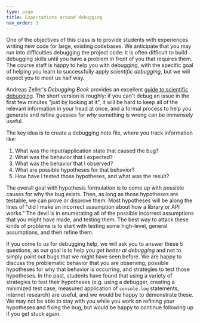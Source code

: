 ```yaml
---
type: page
title: Expectations around debugging
nav_order: 3
---
```


One of the objectives of this class is to provide students with experiences writing new code for large, existing codebases.
We anticipate that you may run into difficulties debugging the project code: it is often difficult to build debugging skills until you have a problem in front of you that requires them.
The course staff is happy to help you with debugging, with the specific goal of helping you learn to successfully apply *scientific debugging*, but we will expect you to meet us half way.

Andreas Zeller's *Debugging Book* provides an excellent [guide to scientific debugging](https://www.debuggingbook.org/html/Intro_Debugging.html#The-Scientific-Method).
The short version is roughly: if you can't debug an issue in the first few minutes "just by looking at it", it will be hard to keep all of the relevant information in your head at once, and a formal process to help you generate and refine guesses for *why* something is wrong can be immensely useful.

The key idea is to create a debugging note file, where you track information like:
1. What was the input/application state that caused the bug?
2. What was the behavior that I expected?
3. What was the behavior that I observed?
4. What are possible hypotheses for that behavior?
5. How have I tested those hypotheses, and what was the result?

The overall goal with hypothesis formulation is to come up with possible causes for why the bug exists.
Then, as long as those hypotheses are testable, we can prove or disprove them. 
Most hypotheses will be along the lines of "did I make an incorrect assumption about how a library or API works."
The devil is in enumerating all of the possible incorrect assumptions that you might have made, and testing them.
The best way to attack these kinds of problems is to start with testing some high-level, general assumptions, and then refine them. 

If you come to us for debugging help, we will ask you to answer these 5 questions, as our goal is to help you *get better at debugging* and not to simply point out bugs that we might have seen before.
We are happy to discuss the problematic behavior that you are observing, possible hypotheses for why that behavior is occurring, and strategies to test those hypotheses.
In the past, students have found that using a variety of strategies to test their hypotheses (e.g. using a debugger, creating a minimized test case, measured application of `console.log` statements, internet research) are useful, and we would be happy to demonstrate these.
We may not be able to stay with you while you work on refining your hypotheses and fixing the bug, but would be happy to continue following up if you get stuck again.

